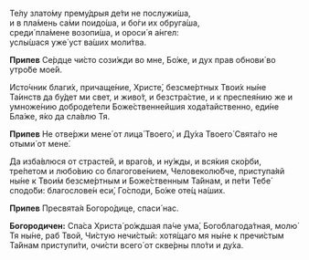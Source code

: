 Те́лу злато́му прему́дрыя де́ти не послужи́ша,  
и в пла́мень са́ми поидо́ша, и бо́ги их обруга́ша,  
среди́ пла́мене возопи́ша, и ороси́ я а́нгел:  
услы́шася уже́ уст ва́ших моли́тва.

**Припев** Се́рдце чи́сто сози́жди во мне, Бо́же, и дух прав обнови́ во утро́бе мое́й.

Исто́чник благи́х, причаще́ние, Христе́, безсме́ртных Твои́х ны́не Та́инств да бу́дет ми свет, и живо́т, и безстра́стие, и к преспея́нию же и умноже́нию доброде́тели Боже́ственнейшия хода́тайственно, еди́не Бла́же, я́ко да сла́влю Тя.

**Припев** Не отве́ржи мене́ от лица́ Твоего́, и Ду́ха Твоего́ Свята́го не отыми́ от мене́.

Да изба́влюся от страсте́й, и враго́в, и ну́жды, и вся́кия ско́рби, тре́петом и любо́вию со благогове́нием, Человеколю́бче, приступа́яй ны́не к Твои́м безсме́ртным и Боже́ственным Та́йнам, и пе́ти Тебе́ сподо́би: благослове́н еси́, Го́споди, Бо́же оте́ц на́ших.

**Припев** Пресвята́я Богоро́дице, спаси́ нас.

**Богородичен:** Спа́са Христа́ ро́ждшая па́че ума́, Богоблагода́тная, молю́ Тя ны́не, раб Твой, Чи́стую нечи́стый: хотя́щаго мя ны́не к пречи́стым Та́йнам приступи́ти, очи́сти всего́ от скве́рны пло́ти и ду́ха.
